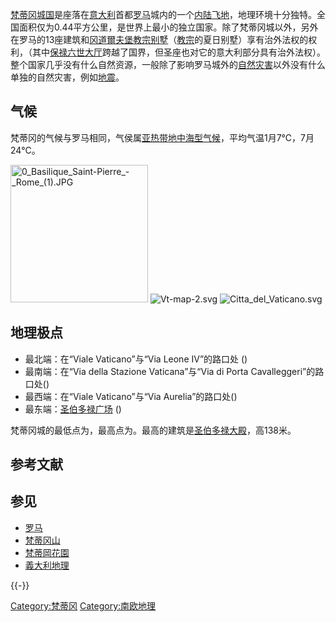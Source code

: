 {{Unreferenced|time=2013-06-22}}

[[梵蒂冈城国|梵蒂冈城国]]是座落在[[意大利|意大利]]首都[[罗马|罗马]]城内{{le|梵蒂冈山|Vatican Hill}}的一个[[内陆飞地|内陆飞地]]，地理环境十分独特。全国面积仅为0.44平方公里，是世界上最小的独立国家。除了梵蒂冈城以外，另外在罗马的13座建筑和[[冈道爾夫堡教宗别墅|冈道爾夫堡教宗别墅]]（[[教宗|教宗]]的夏日别墅）享有治外法权的权利，（其中[[保禄六世大厅|保禄六世大厅]]跨越了国界，但圣座也对它的意大利部分具有治外法权）。整个国家几乎没有什么自然资源，一般除了影响罗马城外的[[自然灾害|自然灾害]]以外没有什么单独的自然灾害，例如[[地震|地震]]。

== 气候 ==
{{Main|意大利气候}}

梵蒂冈的气候与罗马相同，气侯属[[亚热带地中海型气候|亚热带地中海型气候]]，平均气温1月7℃，7月24℃。

{{Infobox Weather
|metric_first= Yes
|single_line= Yes
|location = 梵蒂冈
|Jan_Hi_°C = 11.8
|Feb_Hi_°C = 13.0
|Mar_Hi_°C = 15.2
|Apr_Hi_°C = 18.1
|May_Hi_°C = 22.9
|Jun_Hi_°C = 27.0
|Jul_Hi_°C = 30.4
|Aug_Hi_°C = 30.3
|Sep_Hi_°C = 26.8
|Oct_Hi_°C = 21.8
|Nov_Hi_°C = 16.3
|Dec_Hi_°C = 12.6
|Year_Hi_°C = 

|Jan_Lo_°C = 2.7
|Feb_Lo_°C = 3.5
|Mar_Lo_°C = 5.0
|Apr_Lo_°C = 7.5
|May_Lo_°C = 11.1
|Jun_Lo_°C = 14.7
|Jul_Lo_°C = 17.4
|Aug_Lo_°C = 17.5
|Sep_Lo_°C = 14.8
|Oct_Lo_°C = 10.8
|Nov_Lo_°C = 6.8
|Dec_Lo_°C = 3.9
|Year_Lo_°C = 

|Jan_Precip_mm = 102.6
|Feb_Precip_mm = 98.5
|Mar_Precip_mm = 67.5
|Apr_Precip_mm = 65.4
|May_Precip_mm = 48.2
|Jun_Precip_mm = 34.4
|Jul_Precip_mm = 22.9
|Aug_Precip_mm = 32.8
|Sep_Precip_mm = 68.1
|Oct_Precip_mm = 93.7
|Nov_Precip_mm = 129.6
|Dec_Precip_mm = 111.0
|Year_Precip_mm = 

|Jan_Hum= 77
|Feb_Hum= 75
|Mar_Hum= 72
|Apr_Hum= 73
|May_Hum= 71
|Jun_Hum= 68
|Jul_Hum= 67
|Aug_Hum= 66
|Sep_Hum= 69
|Oct_Hum= 74
|Nov_Hum= 78
|Dec_Hum= 78
|Year_Hum=
|source=[http://www.meteoam.it/modules.php?name=viewClinoFile&station=239&name_station=Roma%20Ciampino MeteoAM]|accessdate=2009-05-29 |language=}}

[[File:0_Basilique_Saint-Pierre_-_Rome_(1).JPG|220px]]
[[File:Vt-map-2.svg|thumb]]
[[File:Citta_del_Vaticano.svg|thumb]]

== 地理极点 ==

* 最北端：在“Viale Vaticano”与“Via Leone IV”的路口处 ({{coord|41|54|26.74|N|12|27|19.46|E|type:landmark_region:VA|name=Viale Vaticano x Via Leone IV (north)}})
* 最南端：在“Via della Stazione Vaticana”与“Via di Porta Cavalleggeri”的路口处({{coord|41|54|00.78|N|12|27|16.14|E|type:landmark_region:VA|name=Via della Stazione Vaticana x Via di Porta Cavalleggeri (south)}})
* 最西端：在“Viale Vaticano”与“Via Aurelia”的路口处({{coord|41|54|07.08|N|12|26|44.62|E|type:landmark_region:VA|name=Viale Vaticano x Via Aurelia (west)}})
* 最东端：[[圣伯多禄广场|圣伯多禄广场]] ({{coord|41|54|08.16|N|12|27|30.01|E|type:landmark_region:VA|name=Saint Peter's Square (east)}})

梵蒂冈城的最低点为{{convert|63|ft|m|1}}，最高点为{{convert|250|ft|m|1}}。最高的建筑是[[圣伯多禄大殿|圣伯多禄大殿]]，高138米。

== 参考文献 ==
{{Reflist}}

== 参见 ==
{{Portal box|梵蒂冈|意大利|地理}}
* [[罗马|罗马]]
* [[梵蒂冈山|梵蒂冈山]]
* [[梵蒂岡花園|梵蒂岡花園]]
* [[義大利地理|義大利地理]]

{{-}}
{{欧洲题目|地理}}


[[Category:梵蒂冈|Category:梵蒂冈]]
[[Category:南欧地理|Category:南欧地理]]
